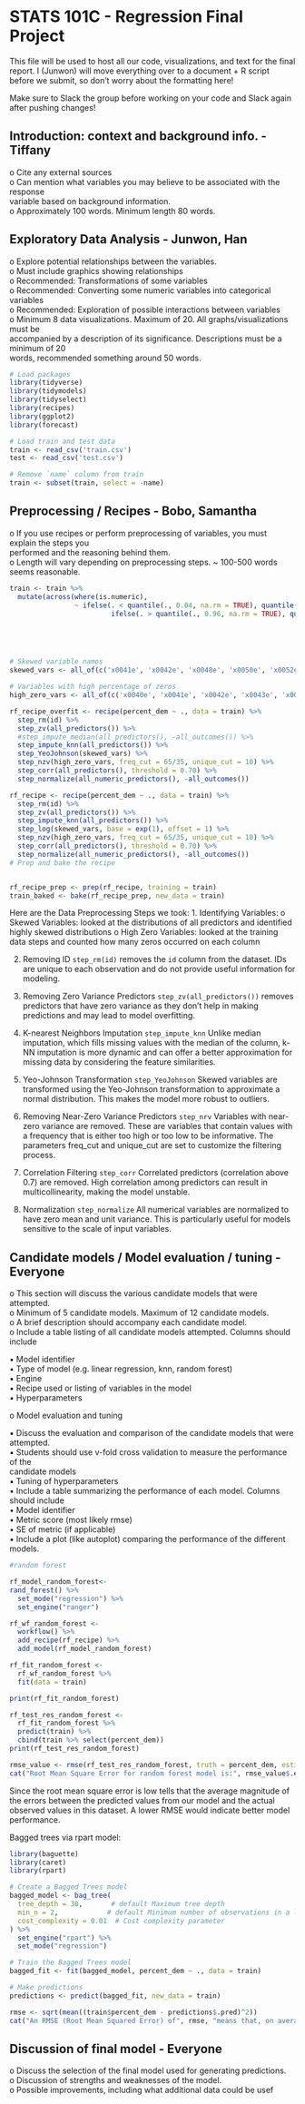 # STATS 101C - Regression Final Project

This file will be used to host all our code, visualizations, and text for the final report. I (Junwon) will move everything over to a document + R script before we submit, so don't worry about the formatting here!

Make sure to Slack the group before working on your code and Slack again after pushing changes!

## Introduction: context and background info. - Tiffany

o Cite any external sources\
o Can mention what variables you may believe to be associated with the response\
variable based on background information.\
o Approximately 100 words. Minimum length 80 words.

## Exploratory Data Analysis - Junwon, Han

o Explore potential relationships between the variables.\
o Must include graphics showing relationships\
o Recommended: Transformations of some variables\
o Recommended: Converting some numeric variables into categorical variables\
o Recommended: Exploration of possible interactions between variables\
o Minimum 8 data visualizations. Maximum of 20. All graphs/visualizations must be\
accompanied by a description of its significance. Descriptions must be a minimum of 20\
words, recommended something around 50 words.

```r
# Load packages
library(tidyverse)
library(tidymodels)
library(tidyselect)
library(recipes)
library(ggplot2)
library(forecast)

```

```r
# Load train and test data
train <- read_csv('train.csv')
test <- read_csv('test.csv')
```

```r
# Remove `name` column from train
train <- subset(train, select = -name)
```

## Preprocessing / Recipes - Bobo, Samantha

o If you use recipes or perform preprocessing of variables, you must explain the steps you\
performed and the reasoning behind them.\
o Length will vary depending on preprocessing steps. \~ 100-500 words seems reasonable.

```r
train <- train %>%
  mutate(across(where(is.numeric), 
                ~ ifelse(. < quantile(., 0.04, na.rm = TRUE), quantile(., 0.04, na.rm = TRUE), 
                         ifelse(. > quantile(., 0.96, na.rm = TRUE), quantile(., 0.96, na.rm = TRUE), .))))





# Skewed variable names
skewed_vars <- all_of(c('x0041e', 'x0042e', 'x0048e', 'x0050e', 'x0052e', 'x0053e', 'x0055e', 'x0056e', 'x0068e', 'x0074e', 'x0081e'))

# Variables with high percentage of zeros
high_zero_vars <- all_of(c('x0040e', 'x0041e', 'x0042e', 'x0043e', 'x0045e', 'x0046e', 'x0047e', 'x0048e', 'x0049e', 'x0050e', 'x0051e', 'x0052e', 'x0053e', 'x0054e', 'x0055e', 'x0056e'))

rf_recipe_overfit <- recipe(percent_dem ~ ., data = train) %>%
  step_rm(id) %>%
  step_zv(all_predictors()) %>%
  #step_impute_median(all_predictors(), -all_outcomes()) %>% 
  step_impute_knn(all_predictors()) %>%
  step_YeoJohnson(skewed_vars) %>%
  step_nzv(high_zero_vars, freq_cut = 65/35, unique_cut = 10) %>% 
  step_corr(all_predictors(), threshold = 0.70) %>%
  step_normalize(all_numeric_predictors(), -all_outcomes())

rf_recipe <- recipe(percent_dem ~ ., data = train) %>%
  step_rm(id) %>%
  step_zv(all_predictors()) %>%
  step_impute_knn(all_predictors()) %>%
  step_log(skewed_vars, base = exp(1), offset = 1) %>%
  step_nzv(high_zero_vars, freq_cut = 65/35, unique_cut = 10) %>%
  step_corr(all_predictors(), threshold = 0.70) %>%
  step_normalize(all_numeric_predictors(), -all_outcomes()) 
# Prep and bake the recipe


rf_recipe_prep <- prep(rf_recipe, training = train)
train_baked <- bake(rf_recipe_prep, new_data = train)
```

Here are the Data Preprocessing Steps we took: 1. Identifying Variables: o Skewed Variables: looked at the distributions of all predictors and identified highly skewed distributions o High Zero Variables: looked at the training data steps and counted how many zeros occurred on each column

2.  Removing ID `step_rm(id)` removes the `id` column from the dataset. IDs are unique to each observation and do not provide useful information for modeling.

3.  Removing Zero Variance Predictors `step_zv(all_predictors())` removes predictors that have zero variance as they don't help in making predictions and may lead to model overfitting.

4.  K-nearest Neighbors Imputation `step_impute_knn` Unlike median imputation, which fills missing values with the median of the column, k-NN imputation is more dynamic and can offer a better approximation for missing data by considering the feature similarities.

5.  Yeo-Johnson Transformation `step_YeoJohnson` Skewed variables are transformed using the Yeo-Johnson transformation to approximate a normal distribution. This makes the model more robust to outliers.

6.  Removing Near-Zero Variance Predictors `step_nrv` Variables with near-zero variance are removed. These are variables that contain values with a frequency that is either too high or too low to be informative. The parameters freq_cut and unique_cut are set to customize the filtering process.

7.  Correlation Filtering `step_corr` Correlated predictors (correlation above 0.7) are removed. High correlation among predictors can result in multicollinearity, making the model unstable.

8.  Normalization `step_normalize` All numerical variables are normalized to have zero mean and unit variance. This is particularly useful for models sensitive to the scale of input variables.

## Candidate models / Model evaluation / tuning - Everyone

o This section will discuss the various candidate models that were attempted.\
o Minimum of 5 candidate models. Maximum of 12 candidate models.\
o A brief description should accompany each candidate model.\
o Include a table listing of all candidate models attempted. Columns should include

▪ Model identifier\
▪ Type of model (e.g. linear regression, knn, random forest)\
▪ Engine\
▪ Recipe used or listing of variables in the model\
▪ Hyperparameters

o Model evaluation and tuning

▪ Discuss the evaluation and comparison of the candidate models that were\
attempted.\
▪ Students should use v-fold cross validation to measure the performance of the\
candidate models\
▪ Tuning of hyperparameters\
▪ Include a table summarizing the performance of each model. Columns should include\
• Model identifier\
• Metric score (most likely rmse)\
• SE of metric (if applicable)\
▪ Include a plot (like autoplot) comparing the performance of the different models.

```r
#random forest 

rf_model_random_forest<-
rand_forest() %>% 
  set_mode("regression") %>% 
  set_engine("ranger")

rf_wf_random_forest <-
  workflow() %>% 
  add_recipe(rf_recipe) %>% 
  add_model(rf_model_random_forest)

rf_fit_random_forest <-
  rf_wf_random_forest %>%
  fit(data = train)

print(rf_fit_random_forest)

```
```r
rf_test_res_random_forest <-
  rf_fit_random_forest %>%
  predict(train) %>% 
  cbind(train %>% select(percent_dem))
print(rf_test_res_random_forest)

rmse_value <- rmse(rf_test_res_random_forest, truth = percent_dem, estimate = .pred)
cat("Root Mean Square Error for random forest model is:", rmse_value$.estimate, "\n")
```
Since the root mean square error is low tells that the average magnitude of the errors between the predicted values from our model and the actual observed values in this dataset. A lower RMSE would indicate better model performance.  

Bagged trees via rpart model:  
```r
library(baguette)
library(caret)
library(rpart)
```

```r
# Create a Bagged Trees model
bagged_model <- bag_tree(
  tree_depth = 30,       # default Maximum tree depth
  min_n = 2,            # default Minimum number of observations in a leaf node
  cost_complexity = 0.01  # Cost complexity parameter
) %>% 
  set_engine("rpart") %>% 
  set_mode("regression")

# Train the Bagged Trees model
bagged_fit <- fit(bagged_model, percent_dem ~ ., data = train)

# Make predictions
predictions <- predict(bagged_fit, new_data = train)

rmse <- sqrt(mean((train$percent_dem - predictions$.pred)^2))
cat("An RMSE (Root Mean Squared Error) of", rmse, "means that, on average, your Bagged Trees model's predictions on the testing set are off by approximately",rmse, "percentage points when compared to the actual values. In a regression context, a lower RMSE indicates better model performance, so an RMSE of Bagged Trees model suggests that our model's predictions have some room for improvement.", "\n")


```
## Discussion of final model - Everyone

o Discuss the selection of the final model used for generating predictions.\
o Discussion of strengths and weaknesses of the model.\
o Possible improvements, including what additional data could be usef
